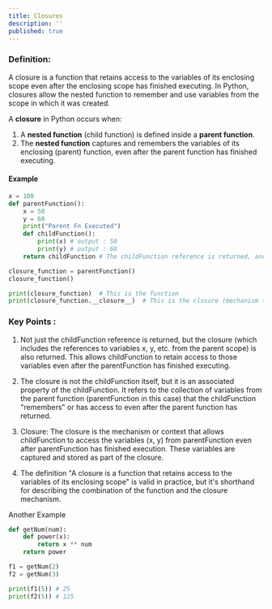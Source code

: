 ```yaml
---
title: Closures
description: ''
published: true
---
```


### Definition:

A closure is a function that retains access to the variables of its enclosing scope even after the enclosing scope has finished executing. In Python, closures allow the nested function to remember and use variables from the scope in which it was created.

A **closure** in Python occurs when:

1. A **nested function** (child function) is defined inside a **parent function**.
2. The **nested function** captures and remembers the variables of its enclosing (parent) function, even after the parent function has finished executing.

#### Example 

```python
x = 100
def parentFunction():
    x = 50
    y = 60
    print("Parent Fn Executed")
    def childFunction():
        print(x) # output : 50
        print(y) # output : 60
    return childFunction # The childFunction reference is returned, and it includes a closure—a mechanism that "remembers" the references to variables (x, y, etc.) from the enclosing parentFunction's scope.

closure_function = parentFunction()
closure_function()

print(closure_function)  # This is the function
print(closure_function.__closure__)  # This is the closure (mechanism that holds x & y)
```

### Key Points :

1. Not just the childFunction reference is returned, but the closure (which includes the references to variables x, y, etc. from the parent scope) is also returned. This allows childFunction to retain access to those variables even after the parentFunction has finished executing.

2. The closure is not the childFunction itself, but it is an associated property of the childFunction. It refers to the collection of variables from the parent function (parentFunction in this case) that the childFunction "remembers" or has access to even after the parent function has returned.

3. Closure: The closure is the mechanism or context that allows childFunction to access the variables (x, y) from parentFunction even after parentFunction has finished execution. These variables are captured and stored as part of the closure.

4. The definition "A closure is a function that retains access to the variables of its enclosing scope" is valid in practice, but it's shorthand for describing the combination of the function and the closure mechanism.


Another Example 

```python
def getNum(num):
    def power(x):
        return x ** num
    return power

f1 = getNum(2)
f2 = getNum(3)

print(f1(5)) # 25
print(f2(5)) # 125
```





